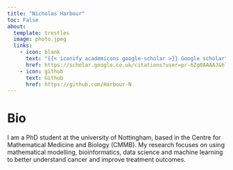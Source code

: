 ```yaml
---
title: "Nicholas Harbour"
toc: False
about:
  template: trestles
  image: photo.jpeg
  links:
    - icon: blank
      text: "{{< iconify academicons google-scholar >}} Google scholar"
      href: https://scholar.google.co.uk/citations?user=pr-6Zg0AAAAJ&hl=en&oi=ao
    - icon: github
      text: Github
      href: https://github.com/Harbour-N
---
```


# Bio

I am a PhD student at the university of Nottingham, based in the Centre for Mathematical Medicine and Biology (CMMB). My research focuses on using mathematical modelling, bioinformatics, data science and machine learning to better understand cancer and improve treatment outcomes.


